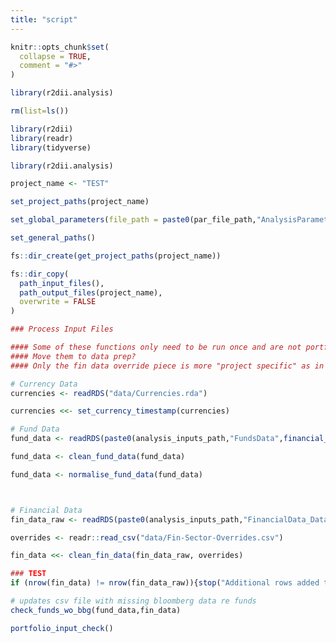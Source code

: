 ```yaml
---
title: "script"
---
```


```r
knitr::opts_chunk$set(
  collapse = TRUE,
  comment = "#>"
)
```

```r
library(r2dii.analysis)
```

```r
rm(list=ls())

library(r2dii)
library(readr)
library(tidyverse)

library(r2dii.analysis)

project_name <- "TEST"

set_project_paths(project_name)

set_global_parameters(file_path = paste0(par_file_path,"AnalysisParameters.yml"))

set_general_paths()

fs::dir_create(get_project_paths(project_name))

fs::dir_copy(
  path_input_files(),
  path_output_files(project_name),
  overwrite = FALSE
)

### Process Input Files

#### Some of these functions only need to be run once and are not portfolio specific.
#### Move them to data prep?
#### Only the fin data override piece is more "project specific" as in is updated without updates from DataStore

# Currency Data
currencies <- readRDS("data/Currencies.rda")

currencies <<- set_currency_timestamp(currencies)

# Fund Data
fund_data <- readRDS(paste0(analysis_inputs_path,"FundsData",financial_timestamp(),".rda"))

fund_data <- clean_fund_data(fund_data)

fund_data <- normalise_fund_data(fund_data)



# Financial Data
fin_data_raw <- readRDS(paste0(analysis_inputs_path,"FinancialData_DataStore.rda"))

overrides <- readr::read_csv("data/Fin-Sector-Overrides.csv")

fin_data <<- clean_fin_data(fin_data_raw, overrides)

### TEST
if (nrow(fin_data) != nrow(fin_data_raw)){stop("Additional rows added to fin data")}

# updates csv file with missing bloomberg data re funds
check_funds_wo_bbg(fund_data,fin_data)

portfolio_input_check()
```
